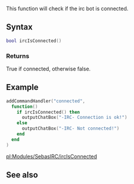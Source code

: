 {{ml_irc}}

{{ModuleFunction|SebasIRC}}

This function will check if the irc bot is connected.

==Syntax==
<syntaxhighlight lang="lua">
bool ircIsConnected()
</syntaxhighlight>

===Returns===
True if connected, otherwise false.

==Example==
<syntaxhighlight lang="lua">
addCommandHandler("connected",
  function()
    if ircIsConnected() then
      outputChatBox("-IRC- Connection is ok!")
    else
      outputChatBox("-IRC- Not connected!")
    end
  end
)
</syntaxhighlight>

[[/pl:Modules/SebasIRC/ircIsConnected.md|pl:Modules/SebasIRC/ircIsConnected]]

==See also==
{{Modules/SebasIRC/Functions}}